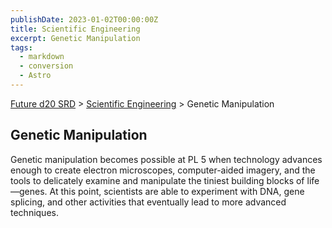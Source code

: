 ```yaml
---
publishDate: 2023-01-02T00:00:00Z
title: Scientific Engineering
excerpt: Genetic Manipulation
tags:
  - markdown
  - conversion
  - Astro
---
```






[Future d20 SRD](/#futureD20) > [Scientific Engineering](future-d20-srd-scientific-engineering-index) > Genetic Manipulation 




## Genetic Manipulation


Genetic manipulation becomes possible at PL 5 when technology advances enough to create electron microscopes, computer-aided imagery, and the tools to delicately examine and manipulate the tiniest building blocks of life—genes. At this point, scientists are able to experiment with DNA, gene splicing, and other activities that eventually lead to more advanced techniques.



